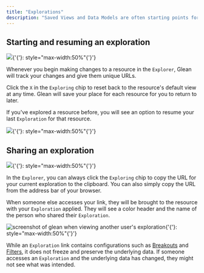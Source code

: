 ```yaml
---
title: "Explorations"
description: "Saved Views and Data Models are often starting points for further exploration and analysis. Glean makes it safe and easy to take resources further and share what you've found with the `Explorations` feature."
---
```


## Starting and resuming an exploration

  ![](/imgs/visualizing_data/explore_exploring.jpg){'{'}: style="max-width:50%"{'}'}


Whenever you begin making changes to a resource in the `Explorer`, Glean will track your changes and give them unique URLs.

Click the `X` in the `Exploring` chip to reset back to the resource's default view at any time. Glean will save your place for each resource for you to return to later.

If you've explored a resource before, you will see an option to resume your last `Exploration` for that resource.


![](/imgs/visualizing_data/explore_resume.jpg){'{'}: style="max-width:50%"{'}'}

## Sharing an exploration


  ![](/imgs/visualizing_data/explore_share.jpg){'{'}: style="max-width:50%"{'}'}

In the `Explorer`, you can always click the `Exploring` chip to copy the URL for your current exploration to the clipboard. You can also simply copy the URL from the address bar of your browser.

When someone else accesses your link, they will be brought to the resource with your `Exploration` applied. They will see a color header and the name of the person who shared their `Exploration`.


  ![screenshot of glean when viewing another user's exploration](/imgs/visualizing_data/explore_view.jpg){'{'}: style="max-width:50%"{'}'}


<Warning> While an `Exploration` link contains configurations such as [Breakouts](/visualizing-data/Breakouts) and [Filters](/visualizing-data/Filter), it does not freeze and preserve the underlying data. If someone accesses an `Exploration` and the underlying data has changed, they might not see what was intended. </Warning>
